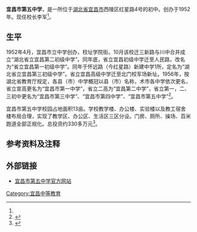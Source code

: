 {{coord|30.69409|111.28482|display=title}}
'''宜昌市第五中学'''，是一所位于[[湖北省|湖北省]][[宜昌市|宜昌市]]西陵区红星路4号的初中。创办于1952年。现任校长李军<ref name="团队" />。

==生平 ==
1952年4月，宜昌市立中学创办，校址学院街。10月该校迁三新路与川中合并成立“湖北省立宜昌第二初级中学”。同年底，省立宜昌初级中学迁至人民路，改名为“省立宜昌第一初级中学”。同年于怀远路（今红星路）新建中学1所，定名为“湖北省立宜昌第三初级中学”。省立宜昌高级中学迁至北门校军场新址。1956年，按湖北省教育厅规定，各县（市）中学概冠以县（市）名称，术市各中学依次更名，省立宣高更名为“宜昌市第一中学”，省立二高为“宜昌第二中学”，省立第一，二、三初中更名为“宜昌市第三中学”、“宜昌市第四中学”、“宜昌市第五中学”<ref>{{Cite book|title=宜昌市教育志 1840-1986|last=宜昌市教育志编纂办公室主编|first=|publisher=宜昌市教育志编纂办公室|year=1990.04|isbn=|location=|pages=195-196}}</ref>。

宜昌市第五中学校园占地面积13亩。学校教学楼、办公楼、实验楼以及教工宿舍楼布局合理，实现了教学区、办公区、生活区三区分设。门房、厕所、操场、百米跑道全部正规化。总投资约330多万元<ref>{{Cite book|title=宜昌年鉴 1998|last=宜昌年鉴编纂委员会编|first=|publisher=北京：[[中国三峡出版社|中国三峡出版社]]|year=1998|isbn=7-80099-375-2|location=|pages=453}}</ref>。

==参考资料及注释==
{{Reflist|
refs=
<ref name="团队">{{Cite web |url=http://www.hbyc5z.com/Index.aspx?pkId=10 |title=精锐团队 |access-date=2013-07-07 |archive-date=2012-01-20 |archive-url=https://web.archive.org/web/20120120020831/http://www.hbyc5z.com/Index.aspx?pkId=10 |dead-url=yes }}</ref>
}}

==外部链接==
* [http://www.hbyc5z.com/  宜昌市第五中学官方网站]{{Wayback|url=http://www.hbyc5z.com/ |date=20130810143738 }}

[[Category:宜昌中等教育|Category:宜昌中等教育]]